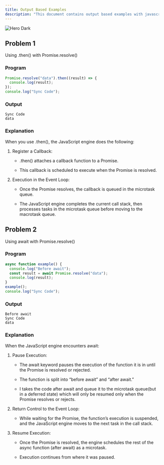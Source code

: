 ```yaml
---
title: Output Based Examples
description: "This document contains output based examples with javascript"
---
```


<img alt="Hero Dark" classname="hidden dark:block" src="https://www.tutorialrepublic.com/lib/images/javascript-illustration.png" />

## Problem 1

Using .then() with Promise.resolve()

### Program

```javascript
Promise.resolve("data").then((result) => {
  console.log(result);
});
console.log("Sync Code"); 
```

### Output

```
Sync Code
data
```

### Explanation

When you use .then(), the JavaScript engine does the following:

1. Register a Callback:

   * .then() attaches a callback function to a Promise.

   * This callback is scheduled to execute when the Promise is resolved.

2. Execution in the Event Loop:

   * Once the Promise resolves, the callback is queued in the microtask queue.

   * The JavaScript engine completes the current call stack, then processes tasks in the microtask queue before moving to the macrotask queue.

## Problem 2

Using await with Promise.resolve()

### Program

```javascript
async function example() {
  console.log("Before await");
  const result = await Promise.resolve("data");
  console.log(result);
}
example();
console.log("Sync Code");
```

### Output

```
Before await
Sync Code
data
```

### Explanation

When the JavaScript engine encounters await:

1. Pause Execution:

   * The await keyword pauses the execution of the function it is in until the Promise is resolved or rejected.

   * The function is split into “before await” and “after await.”

   * I takes the code after await and queue it to the microtask queue(but in a deferred state) which will only be resumed only when the Promise resolves or rejects.

2. Return Control to the Event Loop:

   * While waiting for the Promise, the function’s execution is suspended, and the JavaScript engine moves to the next task in the call stack.

3. Resume Execution:

   * Once the Promise is resolved, the engine schedules the rest of the async function (after await) as a microtask.

   * Execution continues from where it was paused.